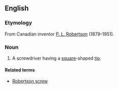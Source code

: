 ==English==
{{wikipedia}}

===Etymology===
From Canadian inventor [[w:P._L._Robertson|P. L. Robertson]] (1879-1951).

===Noun===
{{en-noun|sg=[[Robertson]] [[screwdriver]]}}

# {{context|mainly|Canada}} A screwdriver having a [[square]]-shaped [[tip]].

====Related terms====
*[[Robertson screw]]